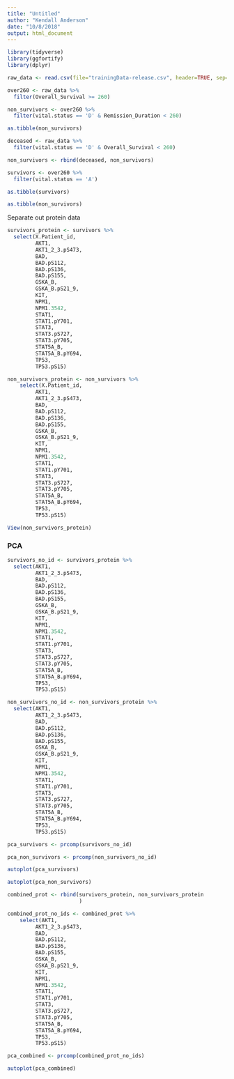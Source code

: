 ```yaml
---
title: "Untitled"
author: "Kendall Anderson"
date: "10/8/2018"
output: html_document
---
```


```r
library(tidyverse)
library(ggfortify)
library(dplyr)
```

```r
raw_data <- read.csv(file="trainingData-release.csv", header=TRUE, sep=",")
```

```r
over260 <- raw_data %>%
  filter(Overall_Survival >= 260)
```

```r
non_survivors <- over260 %>%
  filter(vital.status == 'D' & Remission_Duration < 260)
```

```r
as.tibble(non_survivors)
```

```r
deceased <- raw_data %>%
  filter(vital.status == 'D' & Overall_Survival < 260)
```

```r
non_survivors <- rbind(deceased, non_survivors)
```

```r
survivors <- over260 %>%
  filter(vital.status == 'A')
```

```r
as.tibble(survivors)
```

```r
as.tibble(non_survivors)
```

Separate out protein data
```r
survivors_protein <- survivors %>%
  select(X.Patient_id,
         AKT1,
         AKT1_2_3.pS473,
         BAD,
         BAD.pS112,
         BAD.pS136,
         BAD.pS155,
         GSKA_B,
         GSKA_B.pS21_9,
         KIT,
         NPM1,
         NPM1.3542,
         STAT1,
         STAT1.pY701,
         STAT3,
         STAT3.pS727,
         STAT3.pY705,
         STAT5A_B,
         STAT5A_B.pY694,
         TP53,
         TP53.pS15)
```

```r
non_survivors_protein <- non_survivors %>%
    select(X.Patient_id,
         AKT1,
         AKT1_2_3.pS473,
         BAD,
         BAD.pS112,
         BAD.pS136,
         BAD.pS155,
         GSKA_B,
         GSKA_B.pS21_9,
         KIT,
         NPM1,
         NPM1.3542,
         STAT1,
         STAT1.pY701,
         STAT3,
         STAT3.pS727,
         STAT3.pY705,
         STAT5A_B,
         STAT5A_B.pY694,
         TP53,
         TP53.pS15)
```

```r
View(non_survivors_protein)
```

### PCA

```r
survivors_no_id <- survivors_protein %>%
  select(AKT1,
         AKT1_2_3.pS473,
         BAD,
         BAD.pS112,
         BAD.pS136,
         BAD.pS155,
         GSKA_B,
         GSKA_B.pS21_9,
         KIT,
         NPM1,
         NPM1.3542,
         STAT1,
         STAT1.pY701,
         STAT3,
         STAT3.pS727,
         STAT3.pY705,
         STAT5A_B,
         STAT5A_B.pY694,
         TP53,
         TP53.pS15)
```

```r
non_survivors_no_id <- non_survivors_protein %>%
  select(AKT1,
         AKT1_2_3.pS473,
         BAD,
         BAD.pS112,
         BAD.pS136,
         BAD.pS155,
         GSKA_B,
         GSKA_B.pS21_9,
         KIT,
         NPM1,
         NPM1.3542,
         STAT1,
         STAT1.pY701,
         STAT3,
         STAT3.pS727,
         STAT3.pY705,
         STAT5A_B,
         STAT5A_B.pY694,
         TP53,
         TP53.pS15)
```

```r
pca_survivors <- prcomp(survivors_no_id)
```

```r
pca_non_survivors <- prcomp(non_survivors_no_id)
```

```r
autoplot(pca_survivors)
```

```r
autoplot(pca_non_survivors)
```

```r
combined_prot <- rbind(survivors_protein, non_survivors_protein
                       )
```

```r
combined_prot_no_ids <- combined_prot %>%
    select(AKT1,
         AKT1_2_3.pS473,
         BAD,
         BAD.pS112,
         BAD.pS136,
         BAD.pS155,
         GSKA_B,
         GSKA_B.pS21_9,
         KIT,
         NPM1,
         NPM1.3542,
         STAT1,
         STAT1.pY701,
         STAT3,
         STAT3.pS727,
         STAT3.pY705,
         STAT5A_B,
         STAT5A_B.pY694,
         TP53,
         TP53.pS15)
```

```r
pca_combined <- prcomp(combined_prot_no_ids)
```

```r
autoplot(pca_combined)
```

